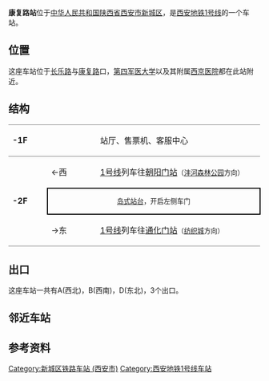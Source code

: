 {{Station Infobox
| Station Name = 康复路站
|Engname = KANGFULU Station
| linecolour   = #{{西安地铁线路标志色|1}}
| Image        = 
| Caption      = 
| Location     = [[西安市|西安市]][[新城区|新城区]]
| coordinates = {{coord|34.27101|108.97978|display=inline,title}}
| Type         = 地下车站
| Line         = 1号线
| Hall         = 整体
| Open         = 2013年9月15日
| Platform     = [[岛式站台|岛式站台]]
| Exit         = 3
| Time First   = 
| Time Last    = 
}}

'''康复路站'''位于[[中华人民共和国|中华人民共和国]][[陕西省|陕西省]][[西安市|西安市]][[新城区|新城区]]，是[[西安地铁|西安地铁]][[西安地铁1号线|1号线]]的一个车站。

== 位置 ==
这座车站位于[[长乐路|长乐路]]与[[康复路|康复路]]口，[[中国人民解放军第四军医大学|第四军医大学]]以及其附属[[中国人民解放军第四军医大学#附属医院|西京医院]]都在此站附近。

==结构==

{|cellspacing=0 cellpadding=3
|-
|style="border-top:solid 1px gray;border-bottom:solid 1px gray;" valign=top width=70|'''-1F'''
|style="border-top:solid 1px gray;border-bottom:solid 1px gray;" valign=top width=100|
|style="border-top:solid 1px gray;border-bottom:solid 1px gray;" valign=top width=390|站厅、售票机、客服中心
|-
|style="border-bottom:solid 1px gray;" rowspan=4 valign=top|'''-2F'''
|←西
|[[西安地铁1号线|1号线]]列车往[[朝阳门站_(西安)|朝阳门站]]<small>（[[沣河森林公园站|沣河森林公园]]方向）</small>
|-
|style="border-right:solid 2px black;border-left:solid 2px black;border-top:solid 2px black;border-bottom:solid 2px black;font-size:smaller;" colspan=2 align=center|[[岛式站台|岛式站台]]，开启左侧车门
|-
|style="border-bottom:solid 1px gray;"|→东
|style="border-bottom:solid 1px gray;"|[[西安地铁1号线|1号线]]列车往[[通化门站|通化门站]]<small>（[[纺织城站|纺织城]]方向）</small>
|}

== 出口 ==
这座车站一共有A(西北)，B(西南)，D(东北)，3个出口。

== 邻近车站 ==
{{s-rail-start}}
{{s-rail|title=西安地铁}}
{{s-line new|system=XAM|line=1|previous=朝阳门|next=通化门}}
{{s-end}}

==参考资料==
<references/>

{{西安地铁1号线|nocat}}

[[Category:新城区铁路车站_(西安市)|Category:新城区铁路车站 (西安市)]]
[[Category:西安地铁1号线车站|Category:西安地铁1号线车站]]